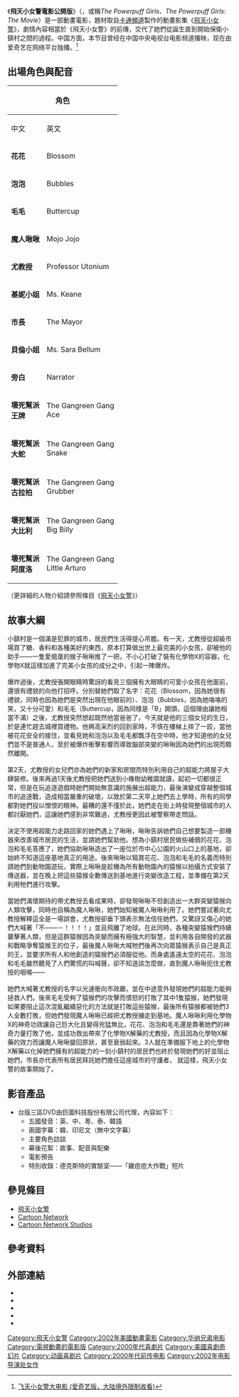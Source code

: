 {{Infobox Film
| name        = 飛天小女警電影公開版
| original_name = {{lang|en|''The Powerpuff Girls Movie''}}
| image       = Powerpuff girls ver2.jpg
| director    = {{tsl|en|Craig McCracken|克洛格·麥克奎肯}}<!--Craig McCracken-->
| producer    = 唐娜·凱斯崔孔恩<!--Donna Castricone-->
| writer      = {{tsl|en|Craig McCracken|克洛格·麥克奎肯}}<!--Craig McCracken--><br />[[蘿倫·浮士德|羅倫·佛斯特]]<!--Lauren Faust--><br />唐·山克<!--Don Shank--><br />{{tsl|en|Amy Rogers|艾美·羅吉斯}}<!--Amy Rogers-->
| starring    = {{tsl|en|Cathy Cavadini|凱薩琳·卡瓦迪妮}}<br />[[塔拉·史壯|泰拉·史壯]]<!--Tara Strong--><br />{{tsl|en|E.G. Daily|E.G.·黛莉}}<!--E.G. Daily--><br />{{tsl|en|Roger L. Jackson|羅傑·L·傑克森}}<!--Roger L. Jackson--><br />{{tsl|en|Tom Kenny|湯姆·肯尼}}<!--Tom Kenny--><br />{{tsl|en|Jennifer Hale|珍妮佛·赫爾}}<!--Jennifer Hale--><br />[[珍妮佛·馬汀|珍妮佛·馬汀]]（{{lang|en|Jennifer Martin}}）<!--Jennifer Martin--><br />{{tsl|en|Tom Kane|湯姆·凱恩}}<!--Tom Kane--><br />{{tsl|en|Jeff Bennett|傑夫·班柰特}}<!--Jeff Bennett--><br />[[格蕾·德莱勒|葛瑞·迪萊索]]<!--Grey DeLisle--><br />{{tsl|en|Phil LaMarr|菲爾·拉莫}}<!--Phil LaMarr--><br />{{tsl|en|Rob Paulsen|羅伯·鮑爾森}}<!--Rob Paulsen--><br />[[凯文·迈克尔·理查森|凱文·麥克·理查森]]<!--Kevin Michael Richardson--><br />Jill Talley<br />[[弗兰克·维尔克|弗蘭克·維爾克]]<!--Frank Welker-->
| music       = {{tsl|en|James L. Venable|詹姆斯·范納波}}<!--James L. Venable-->
| distributor = [[華納兄弟|華納兄弟]]
| released    = {{USA}}：2002年7月3日<br />{{flag|巴西}}：2002年7月12日<br />{{JPN}}：2002年8月3日<br />{{flag|Taiwan}}：2002年8月23日<br />{{flag|Hong Kong}}：2002年8月
| runtime     = 73分鐘
| language    = [[英語|英語]]
| country     = {{USA}}
| budget      = 1100萬美元
| gross  = 1132萬美元
| amg_id      = 1:260293
| imdb_id     = 0289408
}}
《'''飛天小女警電影公開版'''》（{{lang-en|''The Powerpuff Girls Movie''}}，或稱''The Powerpuff Girls''、''The Powerpuff Girls: The Movie''）是一部動畫電影，題材取自[[卡通頻道|卡通頻道]]製作的動畫影集《[[飛天小女警|飛天小女警]]》，劇情內容相當於《飛天小女警》的前傳，交代了她們從誕生直到開始保衛小鎮村之間的過程。中国方面，本节目曾经在中国中央电视台电影频道播映，现在由爱奇艺在网络平台独播。<ref>[http://m.iqiyi.com/v_19rrdzrqkw.html 飞天小女警大电影 (爱奇艺版，大陆境外限制收看)]</ref>

== 出場角色與配音 ==
{|class=wikitable
!colspan=2|角色
!colspan=3|配音
|-
! 中文
! 英文
! 美國
! 台灣
! 香港
|-
| '''花花'''
|Blossom
|{{tsl|en|Cathy Cavadini|凱薩琳·卡瓦迪妮}}
|colspan=2|[[陳慧琳|陳慧琳]]
|-
| '''泡泡'''
|Bubbles
|[[塔拉·史壯|泰拉·史壯]]
|[[黃嘉千|黃嘉千]]
|[[芝See菇Bi|芝See菇Bi]]
|-
| '''毛毛'''
|Buttercup
|{{tsl|en|E.G. Daily|E.G.·黛莉}}
|[[陶晶瑩|陶晶瑩]]
|[[何超儀|何超儀]]
|-
| '''魔人啾啾'''
|Mojo Jojo
|{{tsl|en|Roger L. Jackson|羅傑·L·傑克森}}
|[[于正昇|于正昇]]
|
|-
| '''尤教授'''
|Professor Utonium
|{{tsl|en|Tom Kane|湯姆·凱恩}}
|[[孫德成|孫德成]]
|
|-
| '''基妮小姐'''
|Ms. Keane
|{{tsl|en|Jennifer Hale|珍妮佛·赫爾}}
|[[楊凱凱|楊凱凱]]
|
|-
| '''市長'''
|The Mayor
|{{tsl|en|Tom Kenny|湯姆·肯尼}}
|[[孫中台|孫中台]]
|
|-
| '''貝倫小姐'''
|Ms. Sara Bellum
|[[珍妮佛·馬汀|珍妮佛·馬汀]]（{{lang|en|Jennifer Martin}}）
|[[許淑嬪|許淑嬪]]
|
|-
| '''旁白'''
|Narrator
|{{tsl|en|Tom Kenny|湯姆·肯尼}}
|[[魏伯勤|魏伯勤]]
|
|-
| '''壞死幫派'''<br>'''王牌'''
|The Gangreen Gang<br>Ace
|{{tsl|en|Jeff Bennett|傑夫·班柰特}}
|
|
|-
| '''壞死幫派'''<br>'''大蛇'''
| The Gangreen Gang<br>Snake
|{{tsl|en|Tom Kenny|湯姆·肯尼}}
|
|
|-
| '''壞死幫派'''<br>'''古拉柏'''
| The Gangreen Gang<br>Grubber
|{{tsl|en|Jeff Bennett|傑夫·班柰特}}
|
|
|-
| '''壞死幫派'''<br>'''大比利'''
| The Gangreen Gang<br>Big Billy
|{{tsl|en|Jeff Bennett|傑夫·班柰特}}
|
|
|-
| '''壞死幫派'''<br>'''阿度洛'''
| The Gangreen Gang<br>Little Arturo
|{{tsl|en|Tom Kenny|湯姆·肯尼}}
|
|
|}
（更詳細的人物介紹請參照條目《[[飛天小女警|飛天小女警]]》）

== 故事大綱 ==
小鎮村是一個滿是犯罪的城市，居民們生活得提心吊膽。有一天，尤教授從超級市場買了糖、香料和各種美好的東西，原本打算做出世上最完美的小女孩，卻被他的助手——一隻愛搗蛋的猴子啾啾推了一把，不小心打破了裝有化學物X的容器，化學物X就這樣加進了完美小女孩的成分之中，引起一陣爆炸。<br /><br />
爆炸過後，尤教授張開眼睛時驚訝的看見三個擁有大眼睛的可愛小女孩在他面前，還很有禮貌的向他打招呼。分別替她們取了名字：花花（Blossom，因為她很有禮貌，同時也因為她們是突然出現在他眼前的）、泡泡（Bubbles，因為她咯咯的笑，又十分可愛）和毛毛（Buttercup，因為同樣是「B」開頭，這個理由讓她相當不滿）之後，尤教授突然想起既然他當爸爸了，今天就是他的三個女兒的生日，於是連忙趕去城裡買禮物。他興高采烈的回到家時，不慎在樓梯上摔了一跤，當他被花花安全的接住，並看見她和泡泡以及毛毛都飄浮在空中時，他才知道他的女兒們並不是普通人，至於被爆炸衝擊影響而導致腦部突變的啾啾因為她們的出現而黯然離開。<br /><br />
第2天，尤教授的女兒們亦為她們的新家和房間而特別利用自己的超能力將屋子大肆裝修。後來再過1天後尤教授把她們送到小橡樹幼稚園就讀，起初一切都很正常，但是在玩追逐遊戲時她們開始無意識的施展出超能力，最後演變成穿越整個城市的追逐戰，造成相當嚴重的破壞，以致於第二天早上她們去上學時，所有的同學都對她們投以憎恨的眼神。最糟的還不僅於此，她們走在街上時發現整個城市的人都討厭她們，這讓她們感到非常難過，尤教授更因此被警察帶走問話。<br /><br />
決定不使用超能力走路回家的她們遇上了啾啾，啾啾告訴她們自己想要製造一部機器來改善城市居民的生活，並請她們幫助他。想為小鎮村居民做些補償的花花、泡泡和毛毛答應了，她們協助啾啾造出了一座位於市中心公園的火山口上的基地，卻始終不知道這座基地真正的用途。後來啾啾以犒賞花花、泡泡和毛毛的名義而特別請她們到動物園遊玩，實際上啾啾是趁機為所有動物園內的猿猴以拍攝方式安裝了傳送器，並在晚上把這些猿猴全數傳送到基地進行突變改造工程，並準備在第2天利用牠們進行攻擊。<br /><br />
當她們滿懷期待的帶尤教授去看成果時，卻發現啾啾不但創造出一大群突變猿猴向人類攻擊，同時也自稱為魔人啾啾，她們始知被魔人啾啾利用了。她們嘗試著向尤教授解釋這全是一場誤會，尤教授卻垂下頭表示無法信任她們，又驚訝又傷心的她們大喊著「不——－！！！！」並且飛離了地球。在此同時，各種突變猿猴們持續襲擊著人類，但是這群猿猴因為突變而擁有極強大的智慧，並利用各自開發的武器和戰略爭奪猿猴王的位子，最後魔人啾啾大喊牠們後再次向眾猿猴表示自己是真正的王，並要求所有人和他創造的猿猴們必須服從他。而身處遙遠太空的花花、泡泡和毛毛雖然聽見了人們驚慌的叫喊聲，卻不知道該怎麼做，直到魔人啾啾扼住尤教授的咽喉——<br /><br />
她們大喊著尤教授的名字以光速衝向市政廳，並在中途意外發現她們的超能力能夠拯救人們。後來毛毛受夠了猿猴們的攻擊而憤怒的打敗了其中1隻猿猴，她們發現如果要阻止這次混亂繼續惡化的方法就是打敗這些猿猴，最後所有猿猴都被她們3人全數打敗，但她們發現魔人啾啾已經把尤教授擄走到基地。魔人啾啾利用化學物X的神奇功效讓自己巨大化且變得兇猛無比，花花、泡泡和毛毛還是靠著她們的神奇力量打敗了他，並成功救出帶來了化學物X解藥的尤教授，而且因為化學物X解藥的效力而讓魔人啾啾變回原狀，甚至衰弱起來。3人就在準備服下地上的化學物X解藥以化掉她們擁有的超能力的一刻小鎮村的居民們也終於發現她們的好並阻止她們，市長亦代表所有居民拜託她們擔任這座城市的守護者，
就這樣，飛天小女警的故事開始了。

== 影音產品 ==
* 台版三區DVD由巨圖科技股份有限公司代理，內容如下：
** 五國發音：英、中、粵、泰、韓語
** 兩國字幕：韓、印尼文（無中文字幕）
** 主要角色訪談
** 幕後花絮：故事、配音與配樂
** 電影預告
** 特別收錄：德克斯特的實驗室——「雞痘痘大作戰」短片

== 參見條目 ==
* [[飛天小女警|飛天小女警]]
* [[Cartoon_Network|Cartoon Network]]
* [[Cartoon_Network_Studios|Cartoon Network Studios]]

== 參考資料 ==
{{Reflist|30em}}

== 外部連結 ==
* {{imdb title|0289408}}
* {{Amg movie|260293}}
* {{rotten-tomatoes|powerpuff_girls_movie}}
* {{metacritic film|the-powerpuff-girls}}
* {{mojo title|powerpuffgirls}}

{{The Powerpuff Girls}}
{{DEFAULTSORT:Powerpuff Girls Movie, The}}
[[Category:飛天小女警|Category:飛天小女警]]
[[Category:2002年美國動畫電影|Category:2002年美國動畫電影]]
[[Category:华纳兄弟电影|Category:华纳兄弟电影]]
[[Category:電視動畫的電影版|Category:電視動畫的電影版]]
[[Category:2000年代喜劇片|Category:2000年代喜劇片]]                                                                                                                      
[[Category:美國喜劇奇幻片|Category:美國喜劇奇幻片]]
[[Category:动画喜剧片|Category:动画喜剧片]]
[[Category:2000年代前传电影|Category:2000年代前传电影]]
[[Category:2002年电影导演处女作|Category:2002年电影导演处女作]]